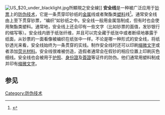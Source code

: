 {{Otheruses|subject=一种防伪技术|other=同名或類似名的其它條目描述|安全线 (消歧义)}}
[[File:US_$20_under_blacklight.jpg|right]]所顯現之安全線]]
'''安全线'''是一种被广泛应用于[[钞票|钞票]]上的[[防伪技术|防伪技术]]，它是一条贯穿印钞纸的[[金属|金属]]线或者聚酯类[[塑料|塑料]]线<ref>{{cite web| title=Secret service(英文)| url=http://www.secretservice.gov/money_design_features1990.shtml| deadurl=yes| archiveurl=https://web.archive.org/web/20090118093705/http://www.secretservice.gov/money_design_features1990.shtml| archivedate=2009-01-18| access-date=2011-02-09}}</ref>。通常安全线由上至下贯穿钞票，“编织”如钞纸之中。安全线一般用金属箔制成，但有时也会使用聚酯类塑料。通常地，安全线上还会印有一些文字（比如钞票的面值，发钞银行的缩写等）。安全线内嵌于纸张纤维，并且可以完全藏于纸张中或者断续地暴露于纸面，从钞票的一面看像被编织在纸张中一样。不论是哪一种形式的安全线，将纸钞透光来看，安全线始终为一条贯穿的实线。制作安全线时还可以印刷[[缩微文字|缩微文字]]或者添加[[荧光材料|荧光材料]]。安全线很难被仿造，造假者通常会在假钞的相应位置上印刷灰色细线。安全线也会被用于[[护照|护照]]、[[身份證|身份證]]及[[簽證|簽證]]等证件的防伪。他们通常用塑料制成并印有[[缩微文字|缩微文字]]。

== 参见 ==
{{reflist}}

[[Category:防伪技术|Category:防伪技术]]